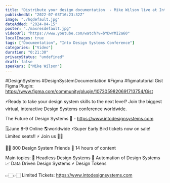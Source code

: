 ```yaml
---
title: "Distribute your design documentation  - Mike Wilson live at Into Design Systems Conference"
publishedAt: "2022-07-03T16:23:32Z"
image: "./hqdefault.jpg"
dateAdded: "2024-04-15"
poster: "./maxresdefault.jpg"
videoUrl: "https://www.youtube.com/watch?v=bYDwYMI2a60"
localImages: true
tags: ["Documentation", "Into Design Systems Conference"]
categories: ["Video"]
duration: "0:21:30"
privacyStatus: "undefined"
draft: false
speakers: ["Mike Wilson"]
---
```

#DesignSystems #DesignSystemDocumentation #Figma #figmatutorial 
Gist Figma Plugin: 
https://www.figma.com/community/plugin/1073059820691713754/Gist

⚡️Ready to take your design system skills to the next level? 
Join the biggest virtual, interactive Design Systems conference worldwide.

The Future of Design Systems 🚀 - https://www.intodesignsystems.com

🗓️June 8-9 Online 🌎worldwide
⚡️Super Early Bird tickets now on sale! Limited seats!! ⚡️
Join us 🙌🏻

👋🏻 800 Design System Friends
🎨 14 hours of content

Main topics:
🎨 Headless Design Systems
🤖 Automation of Design Systems
📈 Data Driven Design Systems
⚡️ Design Tokens

👉🏻👉🏻 Limited Tickets: https://www.intodesignsystems.com
